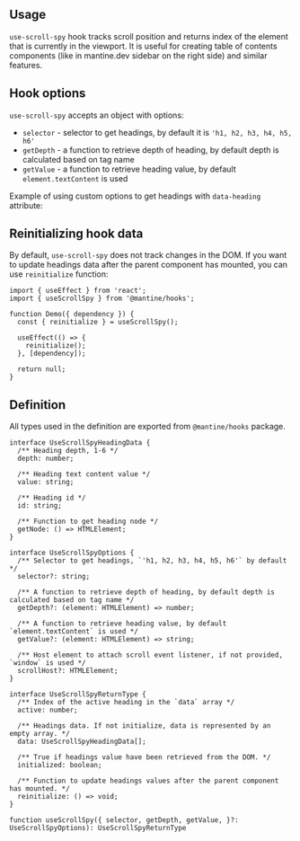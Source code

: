 

## Usage

`use-scroll-spy` hook tracks scroll position and returns index of the
element that is currently in the viewport. It is useful for creating
table of contents components (like in mantine.dev sidebar on the right side)
and similar features.

<Demo data={HooksDemos.useScrollSpyUsage} />

## Hook options

`use-scroll-spy` accepts an object with options:

- `selector` - selector to get headings, by default it is `'h1, h2, h3, h4, h5, h6'`
- `getDepth` - a function to retrieve depth of heading, by default depth is calculated based on tag name
- `getValue` - a function to retrieve heading value, by default `element.textContent` is used

Example of using custom options to get headings with `data-heading` attribute:

<Demo data={HooksDemos.useScrollSpySelector} />

## Reinitializing hook data

By default, `use-scroll-spy` does not track changes in the DOM. If you want
to update headings data after the parent component has mounted, you can use
`reinitialize` function:

```tsx
import { useEffect } from 'react';
import { useScrollSpy } from '@mantine/hooks';

function Demo({ dependency }) {
  const { reinitialize } = useScrollSpy();

  useEffect(() => {
    reinitialize();
  }, [dependency]);

  return null;
}
```

## Definition

All types used in the definition are exported from `@mantine/hooks` package.

```tsx
interface UseScrollSpyHeadingData {
  /** Heading depth, 1-6 */
  depth: number;

  /** Heading text content value */
  value: string;

  /** Heading id */
  id: string;

  /** Function to get heading node */
  getNode: () => HTMLElement;
}

interface UseScrollSpyOptions {
  /** Selector to get headings, `'h1, h2, h3, h4, h5, h6'` by default */
  selector?: string;

  /** A function to retrieve depth of heading, by default depth is calculated based on tag name */
  getDepth?: (element: HTMLElement) => number;

  /** A function to retrieve heading value, by default `element.textContent` is used */
  getValue?: (element: HTMLElement) => string;

  /** Host element to attach scroll event listener, if not provided, `window` is used */
  scrollHost?: HTMLElement;
}

interface UseScrollSpyReturnType {
  /** Index of the active heading in the `data` array */
  active: number;

  /** Headings data. If not initialize, data is represented by an empty array. */
  data: UseScrollSpyHeadingData[];

  /** True if headings value have been retrieved from the DOM. */
  initialized: boolean;

  /** Function to update headings values after the parent component has mounted. */
  reinitialize: () => void;
}

function useScrollSpy({ selector, getDepth, getValue, }?: UseScrollSpyOptions): UseScrollSpyReturnType
```
